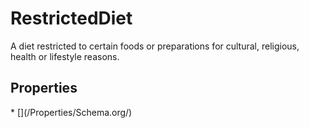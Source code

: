   
# RestrictedDiet

A diet restricted to certain foods or preparations for cultural, religious, health or lifestyle reasons.

## Properties

<Grid>
* [](/Properties/Schema.org/)
</Grid>

